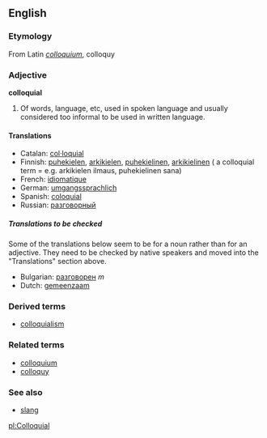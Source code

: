 ==English==
===Etymology===
From Latin ''[[colloquium]]'', colloquy

===Adjective===
'''colloquial'''

#Of words, language, etc, used in spoken language and usually considered too informal to be used in written language.

====Translations====
*Catalan: [[col·loquial]]
*Finnish: [[puhekielen]], [[arkikielen]], [[puhekielinen]], [[arkikielinen]] ( a colloquial term = e.g. arkikielen ilmaus, puhekielinen sana)
*French: [[idiomatique]]
*German: [[umgangssprachlich]]
*Spanish: [[coloquial]]
*Russian: [[разговорный]]

=====Translations to be checked=====
<!--Remove this section once all of the translations below have been moved into the "Translations" section above.-->

Some of the translations below seem to be for a noun rather than for an adjective.  They need to be checked by native speakers and moved into the "Translations" section above.

*Bulgarian: [[разговорен]] ''m''
*Dutch: [[gemeenzaam]]

===Derived terms===
*[[colloquialism]]

===Related terms===
*[[colloquium]]
*[[colloquy]]

===See also===
*[[slang]]

[[pl:Colloquial]]